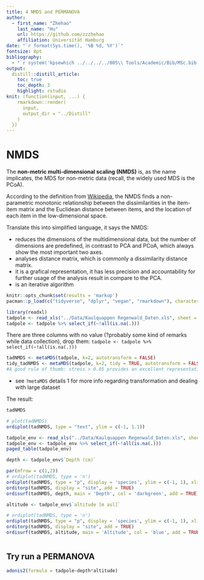 ```yaml
---
title: 4 NMDS and PERMANOVA
author:
  - first_name: "Zhehao"
    last_name: "Hu"
    url: https://github.com/zzzhehao
    affiliation: Universität Hamburg
date: "`r format(Sys.time(), '%B %d, %Y')`"
fontsize: 8pt
bibliography:
  - "`r system('kpsewhich ../../../../005\\ Tools/Academic/Bib/MSc.bib', intern=TRUE)`"
output:
  distill::distill_article:
    toc: true
    toc_depth: 3
    highlight: rstudio
knit: (function(input, ...) {
    rmarkdown::render(
      input,
      output_dir = "../Distill"
    )
  })
---
```


# NMDS

The **non-metric multi-dimensional scaling (NMDS)** is, as the name implicates, the MDS for non-metric data (recall, the widely used MDS is the PCoA).

According to the definition from [Wikipedia](https://en.wikipedia.org/wiki/Multidimensional_scaling#:~:text=of%20the%20dissimilarities.-,Non%2Dmetric%20multidimensional%20scaling%20(NMDS)), the NMDS finds a non-parametric monotonic relationship between the dissimilarities in the item-item matrix and the Euclidean distance between items, and the location of each item in the low-dimensional space.

Translate this into simplified language, it says the NMDS: 

- reduces the dimensions of the multidimensional data, but the number of dimensions are predefined, in contrast to PCA and PCoA, which always show the most important two axes. 
- analyses distance matrix, which is commonly a dissimilarity distance matrix.
- it is a grafical representation, it has less precision and accountability for further usage of the analysis result in compare to the PCA.
- is an iterative algorithm 



```r
knitr::opts_chunk$set(results = 'markup')
pacman::p_load(c("tidyverse", "dplyr", "vegan", "rmarkdown"), character.only = TRUE)
```

```r
library(readxl)
tadpole <- read_xls("../Data/Kaulquappen Regenwald_Daten.xls", sheet = "streams_tadpoles_matrix")[, -1]
tadpole <- tadpole %>% select_if(~!all(is.na(.)))
```

There are three columns with no value (?probably some kind of remarks while data collection), drop them: `tadpole <- tadpole %>% select_if(~!all(is.na(.)))`

```r
tadNMDS <- metaMDS(tadpole, k=2, autotransform = FALSE) 
tidy_tadNMDS <- metaMDS(tadpole, k=2, tidy = TRUE, autotransform = FALSE) 
#A good rule of thumb: stress > 0.05 provides an excellent representation in reduced dimensions, > 0.1 is great, >0.2 is good/ok, and stress > 0.3 provides a poor representation
```

-   see `?metaMDS` details 1 for more info regarding transformation and dealing with large dataset

The result:

```r
tadNMDS
```

```r
# plot(tadNMDS)
ordiplot(tadNMDS, type = "text", ylim = c(-1, 1.1))
```

```r
tadpole_env <- read_xls("../Data/Kaulquappen Regenwald_Daten.xls", sheet = "stream_habitat_matrix")
tadpole_env <- tadpole_env %>% select_if(~!all(is.na(.)))
paged_table(tadpole_env)
```

```r
depth <- tadpole_env$`Depth (cm)`

par(mfrow = c(1,2))
# ordiplot(tadNMDS, type = 'n')
ordiplot(tadNMDS, type = "p", display = 'species', ylim = c(-1, 1), xlim = c(-0.5, 1))
orditorp(tadNMDS, display = "site", add = TRUE)
ordisurf(tadNMDS, depth, main = 'Depth', col = 'darkgreen', add = TRUE)

altitude <- tadpole_env$`altitude [m asl]`

# ordiplot(tadNMDS, type = 'n')
ordiplot(tadNMDS, type = "p", display = 'species', ylim = c(-1, 1), xlim = c(-0.5, 1))
orditorp(tadNMDS, display = "site", add = TRUE)
ordisurf(tadNMDS, altitude, main = 'Altitude', col = 'blue', add = TRUE)

```

```r

```

## Try run a PERMANOVA

```r
adonis2(formula = tadpole~depth*altitude)
```
